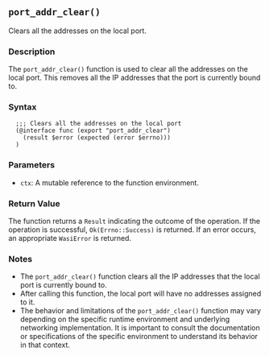 ## `port_addr_clear()`

Clears all the addresses on the local port.

### Description

The `port_addr_clear()` function is used to clear all the addresses on the local port. This removes all the IP addresses that the port is currently bound to.

### Syntax

```ebnf
  ;;; Clears all the addresses on the local port
  (@interface func (export "port_addr_clear")
    (result $error (expected (error $errno)))
  )
```
### Parameters

- `ctx`: A mutable reference to the function environment.

### Return Value

The function returns a `Result` indicating the outcome of the operation. If the operation is successful, `Ok(Errno::Success)` is returned. If an error occurs, an appropriate `WasiError` is returned.

### Notes

- The `port_addr_clear()` function clears all the IP addresses that the local port is currently bound to.
- After calling this function, the local port will have no addresses assigned to it.
- The behavior and limitations of the `port_addr_clear()` function may vary depending on the specific runtime environment and underlying networking implementation. It is important to consult the documentation or specifications of the specific environment to understand its behavior in that context.
